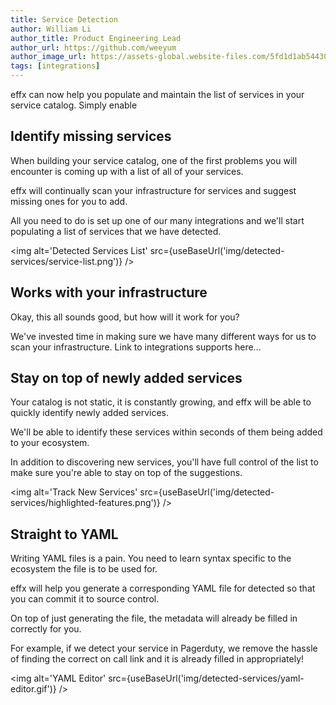 ```yaml
---
title: Service Detection
author: William Li
author_title: Product Engineering Lead
author_url: https://github.com/weeyum
author_image_url: https://assets-global.website-files.com/5fd1d1ab54430e6b747263b2/5fd1d1ab54430ee03472641b_william%20headshot.png
tags: [integrations]
---
```



effx can now help you populate and maintain the list of services in your service catalog. Simply enable

<!--truncate-->

## Identify missing services

When building your service catalog, one of the first problems you will encounter is coming up with a list of all of your services.

effx will continually scan your infrastructure for services and suggest missing ones for you to add.

All you need to do is set up one of our many integrations and we'll start populating a list of services that we have detected.

<img
  alt='Detected Services List'
  src={useBaseUrl('img/detected-services/service-list.png')}
/>

## Works with your infrastructure

Okay, this all sounds good, but how will it work for you?

We've invested time in making sure we have many different ways for us to scan your infrastructure. Link to integrations supports here...

## Stay on top of newly added services

Your catalog is not static, it is constantly growing, and effx will be able to quickly identify newly added services.

We'll be able to identify these services within seconds of them being added to your ecosystem.

In addition to discovering new services, you'll have full control of the list to make sure you're able to stay on top of the suggestions.

<img alt='Track New Services' src={useBaseUrl('img/detected-services/highlighted-features.png')} />

## Straight to YAML

Writing YAML files is a pain. You need to learn syntax specific to the ecosystem the file is to be used for.

effx will help you generate a corresponding YAML file for detected so that you can commit it to source control.

On top of just generating the file, the metadata will already be filled in correctly for you.

For example, if we detect your service in Pagerduty, we remove the hassle of finding the correct on call link and it is already filled in appropriately!

<img alt='YAML Editor' src={useBaseUrl('img/detected-services/yaml-editor.gif')} />
